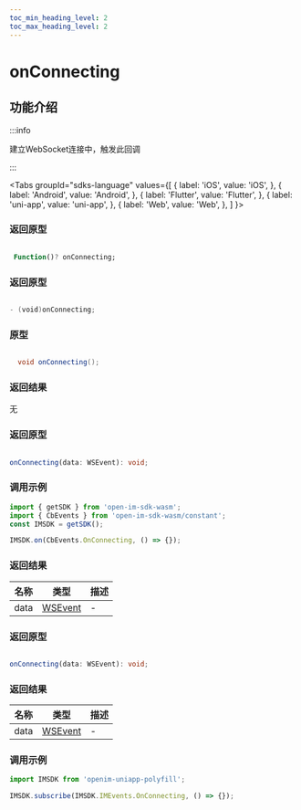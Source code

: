 ```yaml
---
toc_min_heading_level: 2
toc_max_heading_level: 2
---
```


# onConnecting

## 功能介绍

:::info

建立WebSocket连接中，触发此回调

:::

<Tabs
groupId="sdks-language"
values={[
{ label: 'iOS', value: 'iOS', },
{ label: 'Android', value: 'Android', },
{ label: 'Flutter', value: 'Flutter', },
{ label: 'uni-app', value: 'uni-app', },
{ label: 'Web', value: 'Web', },
]
}>

<TabItem value="Flutter">

### 返回原型

```dart showLineNumbers

 Function()? onConnecting;

```

</TabItem>

<TabItem value="iOS">

### 返回原型

```swift showLineNumbers

- (void)onConnecting;

```

</TabItem>

<TabItem value="Android">

### 原型

```java showLineNumbers

  void onConnecting();

```

### 返回结果
无

</TabItem>

<TabItem value="Web">

### 返回原型

```ts showLineNumbers

onConnecting(data: WSEvent): void;

```

### 调用示例

```js showLineNumbers
import { getSDK } from 'open-im-sdk-wasm';
import { CbEvents } from 'open-im-sdk-wasm/constant';
const IMSDK = getSDK();

IMSDK.on(CbEvents.OnConnecting, () => {});
```

### 返回结果

| 名称 | 类型                                    | 描述 |
| ---- | --------------------------------------- | ---- |
| data | [WSEvent](docs/sdks/class/response.mdx) | -    |

</TabItem>

<TabItem value="uni-app">

### 返回原型

```ts showLineNumbers

onConnecting(data: WSEvent): void;

```

### 返回结果

| 名称 | 类型                                    | 描述 |
| ---- | --------------------------------------- | ---- |
| data | [WSEvent](docs/sdks/class/response.mdx) | -    |

### 调用示例

```js showLineNumbers
import IMSDK from 'openim-uniapp-polyfill';

IMSDK.subscribe(IMSDK.IMEvents.OnConnecting, () => {});
```

</TabItem>

</Tabs>
